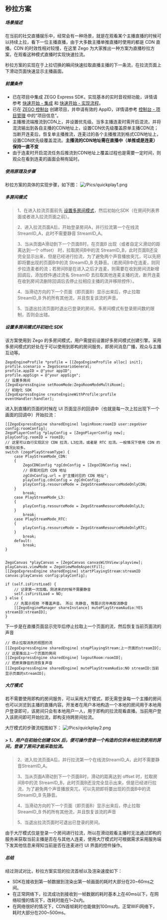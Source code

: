 ## 秒拉方案

##### 场景描述

在当前的社交直播娱乐中，经常会有一种场景，就是在观看某个主播直播的时候可以持续上拉，看下一位主播直播，由于大多数主播单推直播时使用的都是 CDN 直播。CDN 的时效性相对较慢，在这里 Zego 为大家推出一种方案为直播秒拉方案，在观看这种模式直播时实现快速拉流。

秒拉方案的实现在于上拉切换的瞬间快速拉取直播主播的下一条流，在拉流页面上下滑动页面快速显示主播画面。

##### 前置条件
- 已在项目中集成 ZEGO Express SDK，实现基本的实时音视频功能，详情请参考 [快速开始 - 集成](https://doc-zh.zego.im/article/196) 和 [快速开始 - 实现流程](https://doc-zh.zego.im/article/7628)。
- 已在 [ZEGO 控制台](https://console.zego.im/) 创建项目，并申请有效的 AppID，详情请参考 [控制台 - 项目管理](https://doc-zh.zego.im/article/12107) 中的“项目信息”。
- 主播推流端推流到CDN上，并设置优先级。当多主播连麦时需开启混流，并将混流输出到各自主播的CDN地址上，设置CDN优先级覆盖原单主播CDN流；当断开连麦后，恢复单主播推流，连麦过的各个主播推流到格式CDN地址上，设置CDN优先级覆盖混流。**主播流的CDN地址需在直播中（单推或是连麦）保持一直不变**
- 由于连麦时开启混流任务后推流到CDN地址上覆盖过程也是需要一定时间，则观众在看到连麦的画面会稍有延时。

##### 使用原理及步骤

秒拉方案的具体的实现步骤，如下图：
![/Pics/quickplay1.png](http://doc.oa.zego.im/Pics/quickplay1.png)

##### 多房间模式

> 1、在进入拉流页面前先 [设置多房间模式](https://doc-zh.zego.im/article/api?doc=express-video-sdk_API~objectivec_ios~class~ZegoExpressEngine#set-room-mode)，然后初始化SDK（在房间列表界面或者进入拉流页面之前）。
>
> 2、进入拉流页面A后，开始登录房间A，并行拉流第一个在线流 StreamID_A，此时不需要静音 StreamID_A。
>
> 3、当从页面A滑动到下一个页面B时，在页面B 出现（或者自定义滑动的距离达到一个 offset） 时，拉取房间B中的流 StreamID_B，此时页面B还没完全显示出来，但是已经进行拉流，为了避免两个声音播放突兀，可以先把即将要出现的页面B中的流 StreamID_B 先静音。（若房间B中在连麦，则同步拉连麦者的流；若房间B是在进入之后才连麦，则需要在收到房间流新增回调后，添加控件通过流名 StreamID 去拉取其他连麦主播的流，断开连麦在收到房间流删除回调后去停止拉相应主播的流并移除控件）。
>
> 4、当滑动方向的下一个页面（即页面B）显示出来后，停止拉取 StreamID_B 外的所有其他流，并且恢复该流的声音。
>
> 5、当退出拉流页面时退出已登录的房间，多房间模式有登录房间数的限制，否则会出错。


##### 设置多房间模式并初始化 SDK
该方案使用到 Zego 的多房间模式，用户需提前设置好多房间模式创建引擎。采用多房间模式的好处在于可以使用到即构的房间服务，即房间消息广播，观众与主播互动等。
```objc
ZegoEngineProfile *profile = [[ZegoEngineProfile alloc] init];
profile.scenario = ZegoScenarioGeneral;
profile.appID = @"your appID";
profile.appSign = @"your appSign";
// 设置多房间
[ZegoExpressEngine setRoomMode:ZegoRoomModeMultiRoom];
// 初始化 SDK
[ZegoExpressEngine createEngineWithProfile:profile eventHandler:handler];
```


进入到直播的页面的时候在 UI 页面显示的回调中（也就是每一次上拉出现下一个画面的回调中）开始拉流：
```objc
[[ZegoExpressEngine sharedEngine] loginRoom:roomID user:zegoUser config:roomConfig];
ZegoPlayerConfig *playConfig = [ZegoPlayerConfig new];
playConfig.roomID = roomID;
// 这里可以自行实现区分 CDN 拉流，L3拉流，或者是 RTC 拉流。一般情况下使用 CDN 的情况比较多。
switch (zegoPlayStreamType) {
    case PlayStreamMode_CDN:
    {
        ZegoCDNConfig *zgCdnConfig = [ZegoCDNConfig new];
        // 获取对应的 CDN 地址
        zgCdnConfig.url = @"主播对应的 CDN 地址";
        playConfig.cdnConfig = zgCdnConfig;
        playConfig.resourceMode = ZegoStreamResourceModeOnlyCDN;
    }
        break;
    case PlayStreamMode_L3:
    {
        playConfig.resourceMode = ZegoStreamResourceModeOnlyL3;
    }
        break;
    case PlayStreamMode_RTC:
    {
        playConfig.resourceMode = ZegoStreamResourceModeOnlyRTC;
    }
        break;
    default:
        break;
}


ZegoCanvas *playCanvas = [ZegoCanvas canvasWithView:playview];
playCanvas.viewMode = ZegoViewModeAspectFill;
[[ZegoExpressEngine sharedEngine] startPlayingStream:streamID canvas:playCanvas config:playConfig];

if (self.isFirstLoad) {
    // 记录第一次加载。刚进来的时候不需要静音
    self.isFirstLoad = NO;
} else {
    // 先展示视频 不覆盖声音。 所以 先静音, 等展示完毕再取消静音
    [[ZegoEngineManager shareInstance] mutePlayStreamAudio:YES streamID:streamID];
}
```

下一步是在直播页面显示完毕后停止拉取上一个页面的流，然后恢复当前页面流的声音

```objc
// 停止拉取消失的视图的流
[[ZegoExpressEngine sharedEngine] stopPlayingStream:上一页面的streamID];
// 这里推出上一个页面的房间
[[ZegoExpressEngine sharedEngine] logoutRoom:roomID];
// 把原来静音的流恢复声音
[[ZegoExpressEngine sharedEngine] mutePlayStreamAudio:NO streamID:当前显示页面的streamID];
```

##### 大厅模式
若不需要使用即构的房间服务，可以采用大厅模式，即无需登录每一个主播的房间也可以浏览到主播的直播内容。开发者在用户本地构造一个本地的房间用于本地用户登录即可，该房间只会有本地用户一人，用于即构的拉流观看直播。当前用户登入该房间即可开始拉流，即构支持跨房间拉流。

大厅模式的步骤流程图如下：
![/Pics/quickplay2.png](http://doc.oa.zego.im/Pics/quickplay2.png)
##### > 1、用户在初始化创建 SDK 后，便可操作登录一个构造的仅供本地拉流使用的房间，登录了房间才能采取拉流。
>
> 2、进入拉流页面A后，并行拉流第一个在线流StreamID_A，此时不需要静音StreamID_A。
>
> 3、当从页面A滑动到下一个页面B时，滑动的距离达到 offset 时，拉取房间B中的流 StreamID_B，此时页面B还没完全显示出来，但是已经进行拉流，为了避免两个声音播放突兀，可以先把即将要出现的页面B中的流 StreamID_B 先静音。
>
> 4、当滑动方向的下一个页面（即页面B）显示出来后，停止拉取 StreamID_B 外的所有其他流，并且恢复该流的声音
>
> 5、当退出拉流页面时可退出已登录的房间。

由于大厅模式仅是登录一个房间进行拉流，所以在滑动观看主播时无法通过即构的服务来获取当前主播是否在与其他人连麦，使用大厅模式时可根据需求采用服务端下发其他信息来得知当前是否在连麦进行 UI 界面的控件操作。


##### 总结
经过测试对比，秒拉方案实现的拉流首帧以及渲染速度如下：
- SDK在接收到第一帧数据到渲染出第一帧画面的耗时大部分在20~60ms之间。
- 在正常网络下，拉流成功到接收到一帧数据的耗时基本上在40ms以下，在网络较慢的情况下，改耗时能在1~2s内。
- 在网络很好的情况下，CDN首帧耗时也能做到100ms内。正常WiFi网络下，耗时大部分在200~500ms。
